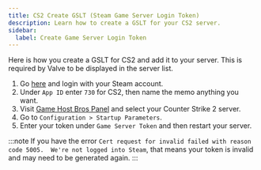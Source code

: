 ```yaml
---
title: CS2 Create GSLT (Steam Game Server Login Token)
description: Learn how to create a GSLT for your CS2 server.
sidebar:
  label: Create Game Server Login Token
---
```


Here is how you create a GSLT for CS2 and add it to your server. This is required by Valve to be displayed in the server list.

1. Go [here](https://steamcommunity.com/dev/managegameservers) and login with your Steam account.
2. Under `App ID` enter `730` for CS2, then name the memo anything you want. 
3. Visit [Game Host Bros Panel](https://panel.gamehostbros.com/) and select your Counter Strike 2 server.
4. Go to `Configuration > Startup Parameters`.
5. Enter your token under `Game Server Token` and then restart your server.

:::note
If you have the error `Cert request for invalid failed with reason code 5005.  We're not logged into Steam`, that means your token is invalid and may need to be generated again.
:::